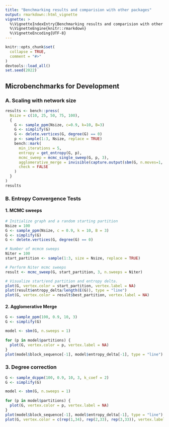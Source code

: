 ```yaml
---
title: "Benchmarking results and comparision with other packages"
output: rmarkdown::html_vignette
vignette: >
  %\VignetteIndexEntry{Benchmarking results and comparision with other packages}
  %\VignetteEngine{knitr::rmarkdown}
  %\VignetteEncoding{UTF-8}
---
```


```r
knitr::opts_chunk$set(
  collapse = TRUE,
  comment = "#>"
)
devtools::load_all()
set.seed(2022)
```


## Microbenchmarks for Development

### A. Scaling with network size

```r
results <- bench::press(
  Nsize = c(10, 25, 50, 75, 100),
  {
    G <- sample_ppm(Nsize, c=0.9, k=10, B=3)
    G <- simplify(G)
    G <- delete.vertices(G, degree(G) == 0)
    p <- sample(1:3, Nsize, replace = TRUE)
    bench::mark(
      min_iterations = 5,
      entropy = get_entropy(G, p),
      mcmc_sweep = mcmc_single_sweep(G, p, 3),
      agglomerative_merge = invisible(capture.output(sbm(G, n.moves=1, n.sweeps=0))),
      check = FALSE
    )
  }
)
results
```



### B. Entropy Convergence Tests

#### 1. MCMC sweeps

```r
# Initialize graph and a random starting partition
Nsize = 100
G <- sample_ppm(Nsize, c = 0.9, k = 10, B = 3)
G <- simplify(G)
G <- delete.vertices(G, degree(G) == 0)

# Number of mcmcm sweeps
Niter = 100
start_partition <- sample(1:3, size = Nsize, replace = TRUE)

# Perform Niter mcmc sweeps
result <- mcmc_sweep(G, start_partition, 3, n.sweeps = Niter)

# Visualize start/end partition and entropy delta.
plot(G, vertex.color = start_partition, vertex.label = NA)
plot(result$entropy_delta/length(E(G)), type = "line")
plot(G, vertex.color = result$best_partition, vertex.label = NA)
```


#### 2. Agglomerative Merge

```r
G <- sample_ppm(100, 0.9, 10, 3)
G <- simplify(G)

model <- sbm(G, n.sweeps = 1)
 
for (p in model$partitions) {
  plot(G, vertex.color = p, vertex.label = NA)
}
plot(model$block_sequence[-1], model$entropy_delta[-1], type = "line")
```

### 3. Degree correction

```r
G <- sample_dcppm(100, 0.9, 10, 3, k_coef = 2)
G <- simplify(G)

model <- sbm(G, n.sweeps = 1)
 
for (p in model$partitions) {
  plot(G, vertex.color = p, vertex.label = NA)
}
plot(model$block_sequence[-1], model$entropy_delta[-1], type = "line")
plot(G, vertex.color = c(rep(1,34), rep(2,33), rep(3,33)), vertex.label = NA, sub = "True partition")
```
